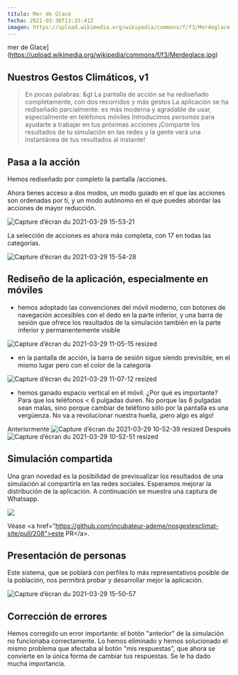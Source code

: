 ---
título: Mer de Glace
fecha: 2021-03-30T13:35:41Z
imagen: https://upload.wikimedia.org/wikipedia/commons/f/f3/Merdeglace.jpg
---

mer de Glace](https://upload.wikimedia.org/wikipedia/commons/f/f3/Merdeglace.jpg)

## Nuestros Gestos Climáticos, v1

> En pocas palabras:
&gt
> La pantalla de acción se ha rediseñado completamente, con dos recorridos y más gestos
> La aplicación se ha rediseñado parcialmente: es más moderna y agradable de usar, especialmente en teléfonos móviles
> Introducimos _personas_ para ayudarte a trabajar en tus próximas acciones
> ¡Comparte los resultados de tu simulación en las redes y la gente verá una instantánea de tus resultados al instante!

## Pasa a la acción

Hemos rediseñado por completo la pantalla /acciones.

Ahora tienes acceso a dos modos, un modo guiado en el que las acciones son ordenadas por ti, y un modo autónomo en el que puedes abordar las acciones de mayor reducción.

![Capture d’écran du 2021-03-29 15-53-21](https://user-images.githubusercontent.com/1177762/112846986-e5d75f00-90a6-11eb-8ca0-1be5736d5d9c.png)

La selección de acciones es ahora más completa, con 17 en todas las categorías.

![Capture d’écran du 2021-03-29 15-54-28](https://user-images.githubusercontent.com/1177762/112847173-161efd80-90a7-11eb-8f47-283dd1eb418a.png)

## Rediseño de la aplicación, especialmente en móviles

- hemos adoptado las convenciones del móvil moderno, con botones de navegación accesibles con el dedo en la parte inferior, y una barra de sesión que ofrece los resultados de la simulación también en la parte inferior y permanentemente visible

![Capture d’écran du 2021-03-29 11-05-15 resized](https://user-images.githubusercontent.com/1177762/112813673-c3c9e680-907e-11eb-94c9-b818073b7c45.png)

- en la pantalla de acción, la barra de sesión sigue siendo previsible, en el mismo lugar pero con el color de la categoría

![Capture d’écran du 2021-03-29 11-07-12 resized](https://user-images.githubusercontent.com/1177762/112813831-f07dfe00-907e-11eb-9d4c-240dbaa7d74a.png)

- hemos ganado espacio vertical en el móvil. ¿Por qué es importante? Para que los teléfonos &lt; 6 pulgadas duren. No porque las 6 pulgadas sean malas, sino porque cambiar de teléfono sólo por la pantalla es una vergüenza. No va a revolucionar nuestra huella, ¡pero algo es algo!

Anteriormente
![Capture d’écran du 2021-03-29 10-52-39 resized](https://user-images.githubusercontent.com/1177762/112813510-8ebd9400-907e-11eb-8db7-e2291ed24eaa.png)
Después
![Capture d’écran du 2021-03-29 10-52-51 resized](https://user-images.githubusercontent.com/1177762/112813516-8f562a80-907e-11eb-9ead-773133ff889c.png)

## Simulación compartida

Una gran novedad es la posibilidad de previsualizar los resultados de una simulación al compartirla en las redes sociales.
Esperamos mejorar la distribución de la aplicación. A continuación se muestra una captura de Whatsapp.

![](https://user-images.githubusercontent.com/1177762/112972961-1d9ae100-9151-11eb-9f34-bc3061ca35da.png)

Véase &lt;a href="https://github.com/incubateur-ademe/nosgestesclimat-site/pull/208">este PR&lt;/a>.

## Presentación de personas

Este sistema, que se poblará con perfiles lo más representativos posible de la población, nos permitirá probar y desarrollar mejor la aplicación.

![Capture d’écran du 2021-03-29 15-50-57](https://user-images.githubusercontent.com/1177762/112846716-a14bc380-90a6-11eb-8060-219bed3d3ddf.png)

## Corrección de errores

Hemos corregido un error importante: el botón "anterior" de la simulación no funcionaba correctamente. Lo hemos eliminado y hemos solucionado el mismo problema que afectaba al botón "mis respuestas", que ahora se convierte en la única forma de cambiar tus respuestas. Se le ha dado mucha importancia.
